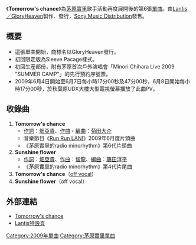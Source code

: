 {{Infobox Single 
| Name           = Tomorrow's chance
| Artist         = [[茅原實里|茅原實里]]
| Album          = 
| A-side         = 
| B-side         = 
| Released       = 2009年6月3日 
| Format         = [[單曲|雙A面單曲]]
| Recorded       = 
| Genre          = [[J-POP|J-POP]]
| Length         = <!--00分00秒-->
| Label          = [[Lantis|GloryHeaven]]
| Producer       = （[[Lantis|Lantis]]） 
| Writer         = [[畑亞貴|畑亞貴]]（作詞）<br />[[菊田大介|菊田大介]]（作曲）<br />[[俊龍|俊龍]]（作曲）
| Reviews        = 
| Chart position = *單日最高排名第6名（[[Oricon|Oricon]]）
* 週最高排名第12名<small>（Oricon）
| Certification  = 
| Last single    = [[Paradise_Lost|Paradise Lost]] <br /> （2008年）
| This single    = '''Tomorrow's chance''' <br /> （2009年） 
| Next single    = [[PRECIOUS_ONE|PRECIOUS ONE]] <br /> （2009年） 
| Misc           = 
}}
《'''Tomorrow's chance'''》為[[茅原實里|茅原實里]]歌手活動再度展開後的第6張[[單曲|單曲]]。由[[Lantis|Lantis／GloryHeaven]]製作、發行，[[Sony_Music_Distribution|Sony Music Distribution]]發售。

== 概要 ==
* 這張單曲開始，商標名以GloryHeaven發行。
* 初回限定版為Sleeve Pacage樣式。
* 初回生産部份，附有茅原首次戶外演唱會「Minori Chihara Live 2009 "SUMMER CAMP"」的先行預約序號票。
* 2009年6月4日開始至6月7日每小時17分00秒及47分00秒，6月8日開始每小時17分00秒，於秋葉原UDX大樓大型電視螢幕播放了此曲PV。

== 收錄曲 ==
# '''Tomorrow's chance''' <!-- [0:00] -->
#* [[作詞|作詞]]：[[畑亞貴|畑亞貴]]、[[作曲|作曲]]・[[編曲|編曲]]：[[菊田大介|菊田大介]]
#* 音樂節目《[[Run_Run_LAN!|Run Run LAN!]]》2009年6月度片頭曲
#* 《茅原實里的radio minorhythm》第6代片頭曲 
# '''Sunshine flower''' <!-- [0:00] -->
#* [[作詞|作詞]]：[[畑亞貴|畑亞貴]]、[[作曲|作曲]]：[[俊龍|俊龍]]、[[編曲|編曲]]：[[藤田淳平|藤田淳平]]
#* 《茅原實里的radio minorhythm》第4代片尾曲
# '''Tomorrow's chance'''（[[器樂|off vocal]]）
# '''Sunshine flower'''（off vocal）

== 外部連結 ==
* [http://www.lantis.jp/new-release/data2.php?id=578d1e1a89a86563fa0ad86f0244191a Tomorrow's chance]{{Wayback|url=http://www.lantis.jp/new-release/data2.php?id=578d1e1a89a86563fa0ad86f0244191a |date=20090526221757 }}
* [http://www.lantis.jp/special/chihara/chance/ Lantis特設頁]{{Wayback|url=http://www.lantis.jp/special/chihara/chance/ |date=20090918195614 }}

{{茅原實里}}

{{Single-stub}}

[[Category:2009年單曲|Category:2009年單曲]]
[[Category:茅原實里單曲|Category:茅原實里單曲]]